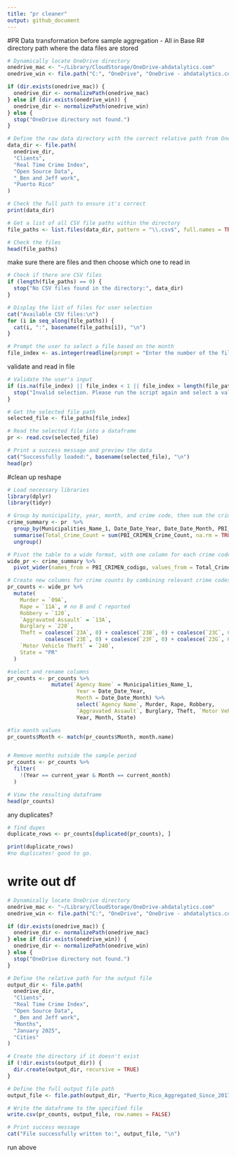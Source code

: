 ```yaml
---
title: "pr cleaner"
output: github_document
---
```


#PR Data transformation before sample aggregation - All in Base R#
directory path where the data files are stored
```r
# Dynamically locate OneDrive directory
onedrive_mac <- "~/Library/CloudStorage/OneDrive-ahdatalytics.com"
onedrive_win <- file.path("C:", "OneDrive", "OneDrive - ahdatalytics.com")

if (dir.exists(onedrive_mac)) {
  onedrive_dir <- normalizePath(onedrive_mac)
} else if (dir.exists(onedrive_win)) {
  onedrive_dir <- normalizePath(onedrive_win)
} else {
  stop("OneDrive directory not found.")
}

# Define the raw data directory with the correct relative path from OneDrive
data_dir <- file.path(
  onedrive_dir,
  "Clients",
  "Real Time Crime Index",
  "Open Source Data",
  "_Ben and Jeff work",
  "Puerto Rico"
)

# Check the full path to ensure it's correct
print(data_dir)

# Get a list of all CSV file paths within the directory
file_paths <- list.files(data_dir, pattern = "\\.csv$", full.names = TRUE)

# Check the files
head(file_paths)
```
make sure there are files and then choose which one to read in
```r
# Check if there are CSV files
if (length(file_paths) == 0) {
  stop("No CSV files found in the directory:", data_dir)
}

# Display the list of files for user selection
cat("Available CSV files:\n")
for (i in seq_along(file_paths)) {
  cat(i, ":", basename(file_paths[i]), "\n")
}

# Prompt the user to select a file based on the month
file_index <- as.integer(readline(prompt = "Enter the number of the file to load: "))
```
validate and read in file
```r
# Validate the user's input
if (is.na(file_index) || file_index < 1 || file_index > length(file_paths)) {
  stop("Invalid selection. Please run the script again and select a valid file.")
}

# Get the selected file path
selected_file <- file_paths[file_index]

# Read the selected file into a dataframe
pr <- read.csv(selected_file)

# Print a success message and preview the data
cat("Successfully loaded:", basename(selected_file), "\n")
head(pr)
```
#clean up reshape
```r
# Load necessary libraries
library(dplyr)
library(tidyr)

# Group by municipality, year, month, and crime code, then sum the crime counts
crime_summary <- pr  %>%
  group_by(Municipalities_Name_1, Date_Date_Year, Date_Date_Month, PBI_CRIMEN_codigo) %>%
  summarise(Total_Crime_Count = sum(PBI_CRIMEN_Crime_Count, na.rm = TRUE)) %>%
  ungroup()

# Pivot the table to a wide format, with one column for each crime code
wide_pr <- crime_summary %>%
  pivot_wider(names_from = PBI_CRIMEN_codigo, values_from = Total_Crime_Count, values_fill = 0)

# Create new columns for crime counts by combining relevant crime codes
pr_counts <- wide_pr %>%
  mutate(
    Murder = `09A`, 
    Rape = `11A`, # no B and C reported   
    Robbery = `120`,
    `Aggravated Assault` = `13A`,
    Burglary = `220`,
    Theft = coalesce(`23A`, 0) + coalesce(`23B`, 0) + coalesce(`23C`, 0) + coalesce(`23D`, 0) +
            coalesce(`23E`, 0) + coalesce(`23F`, 0) + coalesce(`23G`, 0) + coalesce(`23H`, 0),
    `Motor Vehicle Theft` = `240`,
    State = "PR"
  )

#select and rename columns
pr_counts <- pr_counts %>% 
              mutate(`Agency Name` = Municipalities_Name_1,
                      Year = Date_Date_Year,
                      Month = Date_Date_Month) %>%
                      select(`Agency Name`, Murder, Rape, Robbery,
                      `Aggravated Assault`, Burglary, Theft, `Motor Vehicle Theft`,
                      Year, Month, State)

#fix month values
pr_counts$Month <- match(pr_counts$Month, month.name)


# Remove months outside the sample period
pr_counts <- pr_counts %>%
  filter(
    !(Year == current_year & Month == current_month)
  )

# View the resulting dataframe
head(pr_counts)
```
any duplicates?
```r
# find dupes
duplicate_rows <- pr_counts[duplicated(pr_counts), ]

print(duplicate_rows)
#no duplicates! good to go.
```
# write out df
```r
# Dynamically locate OneDrive directory
onedrive_mac <- "~/Library/CloudStorage/OneDrive-ahdatalytics.com"
onedrive_win <- file.path("C:", "OneDrive", "OneDrive - ahdatalytics.com")

if (dir.exists(onedrive_mac)) {
  onedrive_dir <- normalizePath(onedrive_mac)
} else if (dir.exists(onedrive_win)) {
  onedrive_dir <- normalizePath(onedrive_win)
} else {
  stop("OneDrive directory not found.")
}

# Define the relative path for the output file
output_dir <- file.path(
  onedrive_dir,
  "Clients",
  "Real Time Crime Index",
  "Open Source Data",
  "_Ben and Jeff work",
  "Months",
  "January 2025",
  "Cities"
)

# Create the directory if it doesn't exist
if (!dir.exists(output_dir)) {
  dir.create(output_dir, recursive = TRUE)
}

# Define the full output file path
output_file <- file.path(output_dir, "Puerto_Rico_Aggregated_Since_2017.csv")

# Write the dataframe to the specified file
write.csv(pr_counts, output_file, row.names = FALSE)

# Print success message
cat("File successfully written to:", output_file, "\n")
```

run above
```r


```